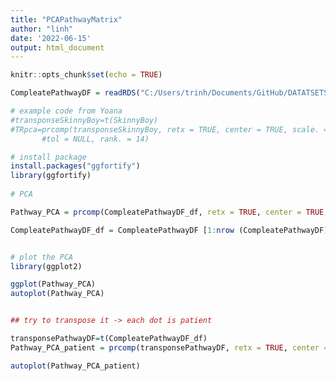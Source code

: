 ```yaml
---
title: "PCAPathwayMatrix"
author: "linh"
date: '2022-06-15'
output: html_document
---
```


```r
knitr::opts_chunk$set(echo = TRUE)
```

```r


CompleatePathwayDF = readRDS("C:/Users/trinh/Documents/GitHub/DATATSETS/CompleatePathwayDF.RDS.rds" )

```

```r
# example code from Yoana
#transponseSkinnyBoy=t(SkinnyBoy)
#TRpca=prcomp(transponseSkinnyBoy, retx = TRUE, center = TRUE, scale. = FALSE,
       #tol = NULL, rank. = 14)

# install package
install.packages("ggfortify")
library(ggfortify) 
 
# PCA

Pathway_PCA = prcomp(CompleatePathwayDF_df, retx = TRUE, center = TRUE, scale. = FALSE, tol = NULL, rank. = 2)

CompleatePathwayDF_df = CompleatePathwayDF [1:nrow (CompleatePathwayDF), 1: 9741]


# plot the PCA
library(ggplot2)

ggplot(Pathway_PCA)
autoplot(Pathway_PCA)


## try to transpose it -> each dot is patient

transponsePathwayDF=t(CompleatePathwayDF_df)
Pathway_PCA_patient = prcomp(transponsePathwayDF, retx = TRUE, center = TRUE, scale. = FALSE, tol = NULL, rank. = 2)

autoplot(Pathway_PCA_patient)

```

